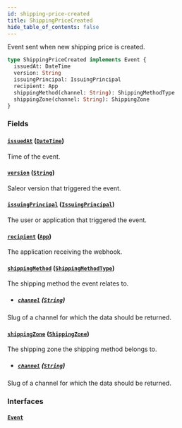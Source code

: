 ```yaml
---
id: shipping-price-created
title: ShippingPriceCreated
hide_table_of_contents: false
---
```


Event sent when new shipping price is created.

```graphql
type ShippingPriceCreated implements Event {
  issuedAt: DateTime
  version: String
  issuingPrincipal: IssuingPrincipal
  recipient: App
  shippingMethod(channel: String): ShippingMethodType
  shippingZone(channel: String): ShippingZone
}
```

### Fields

#### [`issuedAt`](#) ([`DateTime`](../../../developer/api-reference/scalars/date-time))

Time of the event.

#### [`version`](#) ([`String`](../../../developer/api-reference/scalars/string))

Saleor version that triggered the event.

#### [`issuingPrincipal`](#) ([`IssuingPrincipal`](../../../developer/api-reference/unions/issuing-principal))

The user or application that triggered the event.

#### [`recipient`](#) ([`App`](../../../developer/api-reference/objects/app))

The application receiving the webhook.

#### [`shippingMethod`](#) ([`ShippingMethodType`](../../../developer/api-reference/objects/shipping-method-type))

The shipping method the event relates to.

- ##### [`channel`](#) ([`String`](../../../developer/api-reference/scalars/string))

Slug of a channel for which the data should be returned.

#### [`shippingZone`](#) ([`ShippingZone`](../../../developer/api-reference/objects/shipping-zone))

The shipping zone the shipping method belongs to.

- ##### [`channel`](#) ([`String`](../../../developer/api-reference/scalars/string))

Slug of a channel for which the data should be returned.

### Interfaces

#### [`Event`](../../../developer/api-reference/interfaces/event)
